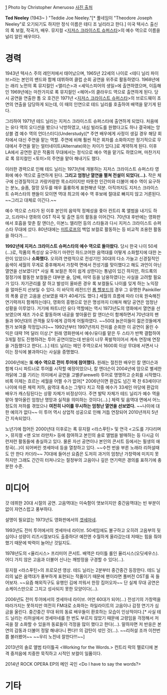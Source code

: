 [attachment:/2013-08-20-TEDNEELEY.PhotoChristopherAmeruoso.jpg]
Photo by Christopher Ameruoso [http://www.huffingtonpost.com/sean-martinfield/a-conversation-with-ted-n_b_3786317.html 사진 출처]

'''Ted Neeley''' (1943~ )
"Teddie Joe Neeley."[* 풀네임이 "Theodore Joseph Neeley"로 오기되기도 하지만 정식 이름은 테디 조 닐리라고 한다.] 미국 텍사스 출신의 록 보컬, 작곡가, 배우.
뮤지컬 <[[지저스 크라이스트 슈퍼스타]]>의 예수 역으로 이름을 널리 알린 배우이다.


= 경력 =

1943년 텍사스 주의 레인저에서 태어났으며, 1965년 22세의 나이로 <테디 닐리 파이브>라는 본인의 밴드와 함께 데뷔하여 클럽 순회 공연을 위주로 활동하였다. 1968년에는 래리 노먼의 록 뮤지컬인 <앨리슨>과 <셰익스피어의 생일>에 출연하였으며, 이듬해인 1969년에는 마찬가지로 록 뮤지컬인 <헤어>의 클라우드 역으로 출연하게 된다. 당시 공연을 연출한 톰 오 호건은 1971년 <[[지저스 크라이스트 슈퍼스타]]>의 브로드웨이 초연의 연출을 담당하게 되는데, 이 때의 인연으로 테드 닐리를 호출하여 배역을 맡기게 된다.

그리하여 1971년 테드 닐리는 지저스 크라이스트 슈퍼스타에 출연하게 되었다. 처음에는 유다 역의 오디션을 봤으나 낙방하였고, 내심 빌라도를 원했다고도 하나 결국에는 앙상블 겸 예수 역의 언더스터디(Understudy)[* 주연 배우에게 사정이 생길 경우 해당 회차에서 대신 주연을 맡는 역할. 주연에 비해 훨씬 적은 회차를 소화하지만 정기적으로 무대에서 주연을 맡는 얼터네이트(Alternate)와는 차이가 있다.]로 계약하게 된다. 이후 LA에서 공연한 같은 작품의 무대에서는 정식으로 예수 역을 맡기도 하였으며, 마찬가지로 록 뮤지컬인 <토미>의 주연을 맡아 해내기도 했다.

이러한 경력으로 인해 테드 닐리는 1973년에 개봉하는 지저스 크라이스트 슈퍼스타 영화에 예수 역으로 출연하게 된다. '''그리고 엄청난 열연을 펼쳐 전설이 되었다(...).''' 작은 체구에 신경질적이고 카랑카랑한 목소리이지만 따뜻한 인간미와 더불어 예수 역이 요구하는 분노, 슬픔, 절망 모두를 매우 훌륭하게 표현해낸 덕분. 아직까지도 지저스 크라이스트 슈퍼스타의 팬들이 모이면 역대 최고의 예수 역 후보에 절대로 빠지지 않고 거론된다. ~~그리고 대체로 이긴다.~~ 

예수 역으로 스타가 된 이후 본인의 음악적 정체성을 좇아 컨트리 록 앨범을 내기도 하고, 드라마나 영화의 OST 작곡 및 출연 등의 활동을 이어간다. 70년대 후반에는 영화판에서 호흡을 맞춘 칼 앤더슨, 이본느 엘리먼 등의 스타들과 다시 지저스 크라이스트 슈퍼스타 무대에 섰다. 80년대에는 [[미트로프]]의 백업 보컬로 활동하는 등 비교적 조용한 활동을 하다가....

'''1992년에 지저스 크라이스트 슈퍼스타의 예수 역으로 돌아왔다.''' 당시 한국 나이 50세(...)로, 작품의 특성상 요구하기 마련인 하드코어한 음역대를 어떻게 소화할지에 대한 논란이 있었으나 '''소화했다.''' 오히려 연령적으로 전성기인 30대의 다소 가늘고 신경질적인 음색이 세월의 무게로 중후해져서 가창력 면에서 전성기를 맞이했다고 해도 과언이 아닌 열연을 선보였다![* 사실 록 보컬은 목이 쉽게 상한다는 통념이 있긴 하지만, 하드록의 절정기에 활동한 보컬들은 대부분 술, 담배, 마약 등을 남용하였다는 사실을 고려할 필요가 있다. 자기관리를 잘 하고 발성이 올바른 경우 록 보컬들도 나이를 잊게 하는 노익장을 얼마든지 선보일 수 있다. 이 바닥의 레전드인 [[롭 핼포드]]의 경우 그 유명한 Painkiller의 폭풍 같은 고음을 선보였을 때가 40세기도 했다.] 세월의 흐름에 따라 더욱 원숙해진 연기력까지 함께하는데다, 영화의 흥행으로 얻은 명성까지 더해져 해당 공연은 엄청난 성황을 이루었다. 거기에 파트너인 유다 역할에는 역시 1973년도의 영화에서 열연을 선보였으며 재즈 가수로 활동하며 내공을 쌓아올린 칼 앤더슨이 함께하면서 70년대의 팬들과 90년대의 관객들 모두에게 강하게 어필하였다. ~~50대 늙은이들이 젊은것들에게 뭔가 보여줄 작정입니다~~ 1992년부터 1997년까지 전미를 순회한 이 공연이 올린 수익은 대략 1억 달러 이상.[* 원래 영화판에서 예수/유다를 맡은 두 스타가 반짝 결합하여 3개월 정도 진행하려는 투어 공연이었는데 반응이 너무 폭발적이어서 계속 연장에 연장을 거듭했다고 한다(...).] 테드 닐리는 메인 주역으로서 1600회 이상 무대에 서면서 나이는 장식에 불과하다는 사실을 증명했다. 

2006년에는 '''또 예수 역으로 전미 투어에 참여했다.''' 원래는 절친한 배우인 칼 앤더슨과 함께 다시 파트너로 투어를 시작할 예정이었으나, 칼 앤더슨이 2004년에 암으로 별세한 까닭에 그를 기리는 의미에서 공연을 고별(Farewell) 투어로 명명하고 순회를 시작했다. 비록 이제는 흐르는 세월을 어쩔 수가 없어[* 2006년이면 환갑도 넘긴 꽉 찬 63세이다! 나이에 따른 체력 저하, 음역대 축소는 그렇다 치고 작중 예수가 33세인 마당에 환갑의 배우가 캐스팅된다는 상황 자체가 비정상이다. 주연 발탁 자체가 테드 닐리가 예수 역을 맡아 쌓아올린 엄청난 명망과 실적을 의미하는 것이다(...).] 체력 및 음역대 면에서 어느 정도의 저하를 겪었으나 '''여전히 나이를 무시하는 엄청난 열연을 선보였다.''' ~~나이에 대한 예의가 없다~~ 이 투어 역시 상업적 성공으로 인해 거듭 연장되어 2010년까지 5년간 지속되었다.

노년기에 접어든 2000년대 이후로는 록 뮤지컬 <라스푸틴> 및 연극 <고도를 기다리며>, 뮤지컬 <맨 오브 라만차> 등에 참여하고 본인의 솔로 앨범을 발매하는 등 다시금 이런저런 활동들에 충실하고 있다. 물론 자선 공연이나 본인의 콘서트 등에서는 필생의 애창곡(...)이 되어버린 겟세마네 등을 열창하고 있다. ~~수천 번을 부른 노래라 리허설때도 안 한다 카더라~~ 70대에 들어선 요즘은 도저히 과거의 엄청난 가창력에 미치지 못하지만 그래도 간간히 터져나오는 절정부의 고음이나 깊은 연기력은 경의를 표하기에 충분한 수준. 
= 미디어 =
{{{#!html
<object width="420" height="315"><param name="movie" value="//www.youtube.com/v/PJeg43-FTmg?version=3&amp;hl=ko_KR"></param><param name="allowFullScreen" value="true"></param><param name="allowscriptaccess" value="always"></param><embed src="//www.youtube.com/v/PJeg43-FTmg?version=3&amp;hl=ko_KR" type="application/x-shockwave-flash" width="420" height="315" allowscriptaccess="always" allowfullscreen="true"></embed></object>}}}

갓 데뷔한 20대 시절의 공연. 고음역대는 미숙함이 엿보이지만 중간음역대는 빈 부분이 없이 자연스럽고 풍부하다.

{{{#!html
<object width="560" height="315"><param name="movie" value="//www.youtube.com/v/X_mJgVwQ3Qw?version=3&amp;hl=ko_KR"></param><param name="allowFullScreen" value="true"></param><param name="allowscriptaccess" value="always"></param><embed src="//www.youtube.com/v/X_mJgVwQ3Qw?version=3&amp;hl=ko_KR" type="application/x-shockwave-flash" width="560" height="315" allowscriptaccess="always" allowfullscreen="true"></embed></object>}}}

설명이 필요없는 1973년도 영화판에서의 [[겟세마네]].

{{{#!html
<object width="560" height="315"><param name="movie" value="//www.youtube.com/v/s4rzw3UC98k?version=3&amp;hl=ko_KR"></param><param name="allowFullScreen" value="true"></param><param name="allowscriptaccess" value="always"></param><embed src="//www.youtube.com/v/s4rzw3UC98k?version=3&amp;hl=ko_KR" type="application/x-shockwave-flash" width="560" height="315" allowscriptaccess="always" allowfullscreen="true"></embed></object>}}}

1993년도 전미 투어에서의 겟세마네 라이브. 50세임에도 불구하고 오히려 고음부의 뒷심이나 성량이 리즈시절보다도 출중하다! 예전엔 수월하게 올라갔는데 저때는 힘을 줘야 했기 때문에 박력이 늘어난 것일지도.

{{{#!html
<object width="420" height="315"><param name="movie" value="//www.youtube.com/v/TJkmh948Pb4?hl=ko_KR&amp;version=3"></param><param name="allowFullScreen" value="true"></param><param name="allowscriptaccess" value="always"></param><embed src="//www.youtube.com/v/TJkmh948Pb4?hl=ko_KR&amp;version=3" type="application/x-shockwave-flash" width="420" height="315" allowscriptaccess="always" allowfullscreen="true"></embed></object>}}}

1978년도의 <율리시스> 프리미어 콘서트. 배역은 타이틀 롤인 율리시스(오딧세우스). 어디 가지 않은 고음과 더불어 신나는 깨방정을 구경할 수 있다(...).

{{{#!html
<object width="420" height="315"><param name="movie" value="//www.youtube.com/v/YLDZ5Pv1M2k?hl=ko_KR&amp;version=3"></param><param name="allowFullScreen" value="true"></param><param name="allowscriptaccess" value="always"></param><embed src="//www.youtube.com/v/YLDZ5Pv1M2k?hl=ko_KR&amp;version=3" type="application/x-shockwave-flash" width="420" height="315" allowscriptaccess="always" allowfullscreen="true"></embed></object>}}}

뮤지컬 <라스푸틴>의 프로모션 영상. 테드 닐리는 2분부터 중간중간 등장한다. 테드 닐리의 넓은 음역대가 풍부하게 표현되는 작품이기 때문에 팬이라면 풀버전 OST를 꼭 들어보자. ~~요즘 해외직구도 유행인 김에 끼워서 한장 집어오자~~ 단 실제 무대 공연은 쇼케이스만으로 그치고 성사되지 못한 모양이다(...). 

{{{#!html
<object width="420" height="315"><param name="movie" value="//www.youtube.com/v/0rEVwwB3Iw0?version=3&amp;hl=ko_KR"></param><param name="allowFullScreen" value="true"></param><param name="allowscriptaccess" value="always"></param><embed src="//www.youtube.com/v/0rEVwwB3Iw0?version=3&amp;hl=ko_KR" type="application/x-shockwave-flash" width="420" height="315" allowscriptaccess="always" allowfullscreen="true"></embed></object>}}}

2006년도 전미 투어에서의 겟세마네 라이브. 어언 60대가 되어(...) 전성기의 가창력을 따라가지는 못하지만 여전히 FM대로 소화하는 하일라이트의 고음이나 감정 연기가 심금을 울린다. 중간중간 무대 뒤의 동료 배우들이 환호하는 모습이 인상적이다.[* 사실 테드 닐리는 리허설에서 겟세마네를 한 번도 부르지 않았기 때문에 고령임을 걱정해서 저 곡을 잘 소화할 수 있을까 동료들이 걱정을 많이 했다고 한다(...). 말하자면 저 반응은 본연의 감동과 더불어 정말 해내다니 쩐다!! 의 감탄이 섞인 것(...). ~~리허설 조까 이천번쯤 불러봤어~~ ~~우리 노친네 잘한다!!!~~]

{{{#!html
<object width="420" height="315"><param name="movie" value="//www.youtube.com/v/mT77IAUCVIM?version=3&amp;hl=ko_KR"></param><param name="allowFullScreen" value="true"></param><param name="allowscriptaccess" value="always"></param><embed src="//www.youtube.com/v/mT77IAUCVIM?version=3&amp;hl=ko_KR" type="application/x-shockwave-flash" width="420" height="315" allowscriptaccess="always" allowfullscreen="true"></embed></object>}}}

2013년의 솔로 앨범 타이틀곡 <Working for the Words.> 컨트리 락의 멜로디에 본격 중저음에 치중한 묵직하고 시적인 보컬이 일품이다. 

{{{#!html
<object width="420" height="315"><param name="movie" value="//www.youtube.com/v/0Y7WZ3UgBt4?version=3&amp;hl=ko_KR"></param><param name="allowFullScreen" value="true"></param><param name="allowscriptaccess" value="always"></param><embed src="//www.youtube.com/v/0Y7WZ3UgBt4?version=3&amp;hl=ko_KR" type="application/x-shockwave-flash" width="420" height="315" allowscriptaccess="always" allowfullscreen="true"></embed></object>
}}}

2014년 ROCK OPERA EP의 메인 곡인 <Do I have to say the words?>
= 기타 =
